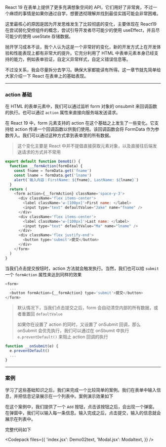 

React 19 在表单上提供了更多充满想象空间的 API，它们用好了非常爽，不过一个麻烦的事情是如果你通过自学，想要透彻理解并找到最佳实践可能会非常困难。

这里最核心的原因是因为开发思维发生了比较彻底的变化，主要体现在 React19 在尝试弱化受控组件的概念，尝试引导开发者尽可能少的使用 useEffect，并且尽可能少的使用 useState 存储数据。

抛开学习成本不谈，我个人认为这是一个非常好的变化，新的开发方式上在开发体验和性能表现上都有非常大的提升。它充分利用了 HTML 中表单元素本身已经支持的能力，例如表单验证，自定义异常样式，自定义错误信息等。

不过没关系，我会尽量拆分去学习。确保大家都能读有所得。这一章节就先简单给大家介绍一下 React 在表单上的基础表现。

---
### action 基础

在 HTML 的表单元素中，我们可以通过监听 form 对象的 onsubmit 来回调函数的执行。也可以通过 `action` 属性来直接向服务端发送请求。

在 React 19 中，form 元素支持的 action 在这个基础之上发生了一些变化。它支持给 action 传递一个回调函数以供我们使用。该回调函数会将 FormData 作为参数传入。我们可以通过这种方式拿到表单里的所有数据。

> 这个变化主要是 React 中并不提倡直接获取元素对象，以及直接往后端发送请求的方式并不常用

```js
export default function Demo01() {
  function __formAction(formData) {
    const fname = formData.get('fname')
    const lname = formData.get('lname')
    alert(`输入内容：FirstName: ${fname}, LastName: ${lname}`)
  }
  return (
    <form action={__formAction} className='space-y-3'>
      <div className='flex items-center'>
        <label className='w-[100px]'>First name: </label>
        <input type="text" defaultValue="Jake" name="fname" />
      </div>
      <div className='flex items-center'>
        <label className='w-[100px]'>Last name: </label>
        <input type="text" defaultValue="Ma" name="lname" />
      </div>
      <div className='flex justify-end'>
        <button type='submit'>提交</button>
      </div>
    </form>
  )
}
```

<Cardruntime><Demo01 /></Cardruntime>

当我们点击提交按钮时，action 方法就会触发执行。当然，我们也可以给 `submit` 一个 `formAction` 属性来达到同样的效果

```javascript
<form>
  ...
  <button formAction={__formAction} type='submit'>提交</button>
</form>
```


> 默认情况下，当我们点击提交之后，form 会自动清空内部的所有数据，或者重置回  `defaultValue`
>
> 如果你在设置了 action 的同时，又设置了 onSubmit 回调，那么 onSubmit 会优先执行，我们可以通过在 onSbumit 中执行 `e.preventDefault()` 来阻止 action 回调的执行

```javascript
function __onSubmit(e) {
  e.preventDefault()
  ...
}
```

---
### 案例

学习了这些基础知识之后，我们来完成一个比较简单的案例。我们在表单中输入信息，并把信息记录展示在一个列表中。案例演示效果如下

<Cardruntime><Demo02 /></Cardruntime>

在这个案例中，我们提供了一个 `Add` 按钮，点击该按钮之后，会出现一个弹窗。在弹窗中，我们可以输入每一条信息。输入完成之后，点击提交，输入的信息就会展示在列表中。

完整代码如下


<Codepack files={{
  'index.jsx': Demo02text,
  'Modal.jsx': Modaltext,
}}
/>
